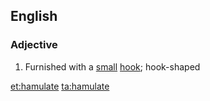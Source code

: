 ==English==

===Adjective===
{{head|en|adjective}}

# Furnished with a [[small]] [[hook]]; hook-shaped

[[et:hamulate]]
[[ta:hamulate]]
